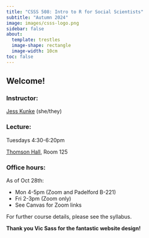 ```yaml
---
title: "CSSS 508: Intro to R for Social Scientists"
subtitle: "Autumn 2024"
image: images/csss-logo.png
sidebar: false
about:
  template: trestles
  image-shape: rectangle
  image-width: 10cm
toc: false
---
```


## Welcome!

### Instructor:

[Jess Kunke](https://jpierkunke.github.io/) (she/they)

### Lecture:

Tuesdays 4:30-6:20pm

[Thomson Hall](https://www.washington.edu/maps/#!/THO), Room 125

### Office hours:

As of Oct 28th: 

- Mon 4-5pm (Zoom and Padelford B-221)
- Fri 2-3pm (Zoom only)
- See Canvas for Zoom links

For further course details, please see the syllabus.

**Thank you Vic Sass for the fantastic website design!**

